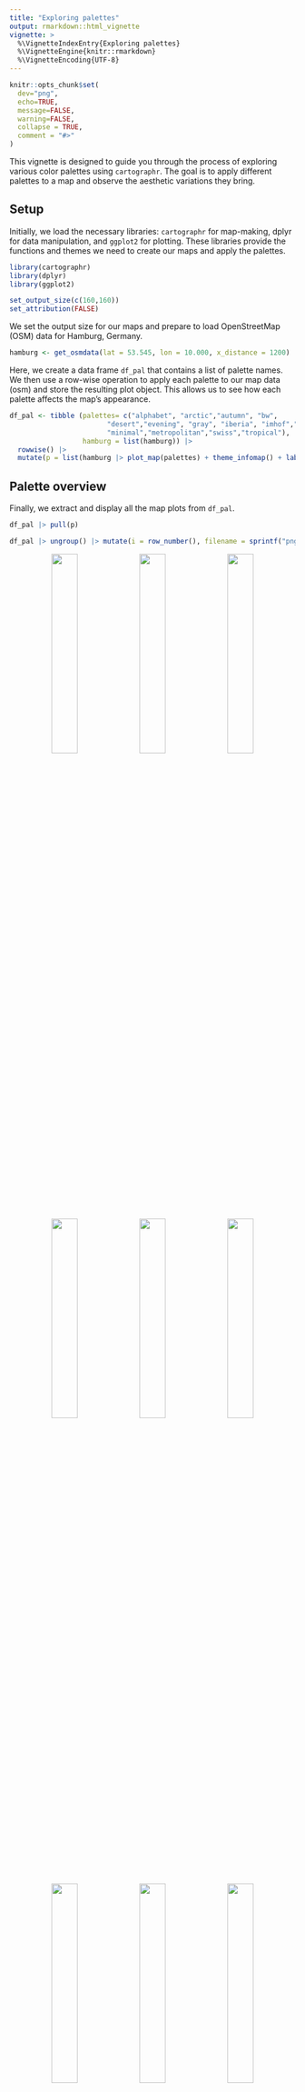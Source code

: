 ```yaml
---
title: "Exploring palettes"
output: rmarkdown::html_vignette
vignette: >
  %\VignetteIndexEntry{Exploring palettes}
  %\VignetteEngine{knitr::rmarkdown}
  %\VignetteEncoding{UTF-8}
---
```


```r
knitr::opts_chunk$set(
  dev="png",
  echo=TRUE,
  message=FALSE,
  warning=FALSE,
  collapse = TRUE,
  comment = "#>"
)
```

This vignette is designed to guide you through the process of exploring various color palettes using `cartographr`. The goal is to apply different palettes to a map and observe the aesthetic variations they bring.

## Setup

Initially, we load the necessary libraries: `cartographr` for map-making, dplyr for data manipulation, and `ggplot2` for plotting. These libraries provide the functions and themes we need to create our maps and apply the palettes.

```r
library(cartographr)
library(dplyr)
library(ggplot2)
```

```r
set_output_size(c(160,160))
set_attribution(FALSE)
```

We set the output size for our maps and prepare to load OpenStreetMap (OSM) data for Hamburg, Germany.

```r
hamburg <- get_osmdata(lat = 53.545, lon = 10.000, x_distance = 1200)
```

Here, we create a data frame `df_pal` that contains a list of palette names. We then use a row-wise operation to apply each palette to our map data (osm) and store the resulting plot object. This allows us to see how each palette affects the map’s appearance.


```r
df_pal <- tibble (palettes= c("alphabet", "arctic","autumn", "bw",
                        "desert","evening", "gray", "iberia", "imhof","lines","midnight",
                        "minimal","metropolitan","swiss","tropical"),
                  hamburg = list(hamburg)) |>
  rowwise() |>
  mutate(p = list(hamburg |> plot_map(palettes) + theme_infomap() + labs(title = palettes)))
```

## Palette overview

Finally, we extract and display all the map plots from `df_pal`.

```r
df_pal |> pull(p)
```


```r
df_pal |> ungroup() |> mutate(i = row_number(), filename = sprintf("png/plot palettes-%d.png",i)) |> rowwise() |> mutate(res = ggsave(p + theme(plot.title = element_text(size = 60)), filename = sprintf("png/plot palettes-%d.png",i), device = "png",width = 160,height = 160, units = "mm", dpi = 96))
```

<p align="center">
  <img src='https://github.com/da-wi/cartographr/raw/develop/png/plot palettes-1.png' width='30%'>
  <img src='https://github.com/da-wi/cartographr/raw/develop/png/plot palettes-2.png' width='30%'>
  <img src='https://github.com/da-wi/cartographr/raw/develop/png/plot palettes-3.png' width='30%'>
  <br>
  <img src='https://github.com/da-wi/cartographr/raw/develop/png/plot palettes-4.png' width='30%'>
  <img src='https://github.com/da-wi/cartographr/raw/develop/png/plot palettes-5.png' width='30%'>
  <img src='https://github.com/da-wi/cartographr/raw/develop/png/plot palettes-6.png' width='30%'>
  <br>
  <img src='https://github.com/da-wi/cartographr/raw/develop/png/plot palettes-7.png' width='30%'>
  <img src='https://github.com/da-wi/cartographr/raw/develop/png/plot palettes-8.png' width='30%'>
  <img src='https://github.com/da-wi/cartographr/raw/develop/png/plot palettes-9.png' width='30%'>
  <br>
  <img src='https://github.com/da-wi/cartographr/raw/develop/png/plot palettes-10.png' width='30%'>
  <img src='https://github.com/da-wi/cartographr/raw/develop/png/plot palettes-11.png' width='30%'>
  <img src='https://github.com/da-wi/cartographr/raw/develop/png/plot palettes-12.png' width='30%'>
  <br>
  <img src='https://github.com/da-wi/cartographr/raw/develop/png/plot palettes-13.png' width='30%'>
  <img src='https://github.com/da-wi/cartographr/raw/develop/png/plot palettes-14.png' width='30%'>
  <img src='https://github.com/da-wi/cartographr/raw/develop/png/plot palettes-15.png' width='30%'>
</p>


